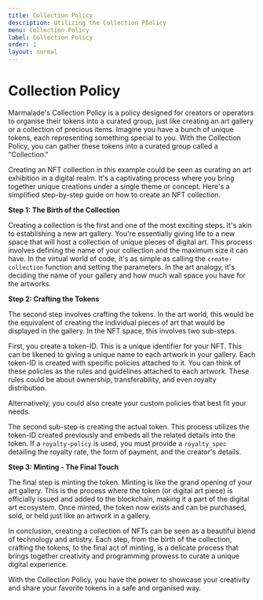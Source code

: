 ```yaml
---
title: Collection Policy
description: Utilizing the Collection Pßolicy
menu: Collection Policy
label: Collection Policy
order: 1
layout: normal
---
```


# Collection Policy

Marmalade's Collection Policy is a policy designed for creators or operators to
organise their tokens into a curated group, just like creating an art gallery or
a collection of precious items. Imagine you have a bunch of unique tokens, each
representing something special to you. With the Collection Policy, you can
gather these tokens into a curated group called a "Collection."

Creating an NFT collection in this example could be seen as curating an art
exhibition in a digital realm. It's a captivating process where you bring
together unique creations under a single theme or concept. Here's a simplified
step-by-step guide on how to create an NFT collection.

**Step 1: The Birth of the Collection**

Creating a collection is the first and one of the most exciting steps. It's akin
to establishing a new art gallery. You're essentially giving life to a new space
that will host a collection of unique pieces of digital art. This process
involves defining the name of your collection and the maximum size it can have.
In the virtual world of code, it's as simple as calling the `create-collection`
function and setting the parameters. In the art analogy, it's deciding the name
of your gallery and how much wall space you have for the artworks.

**Step 2: Crafting the Tokens**

The second step involves crafting the tokens. In the art world, this would be
the equivalent of creating the individual pieces of art that would be displayed
in the gallery. In the NFT space, this involves two sub-steps.

First, you create a token-ID. This is a unique identifier for your NFT. This can
be likened to giving a unique name to each artwork in your gallery. Each
token-ID is created with specific policies attached to it. You can think of
these policies as the rules and guidelines attached to each artwork. These rules
could be about ownership, transferability, and even royalty distribution.

Alternatively, you could also create your custom policies that best fit your
needs.

The second sub-step is creating the actual token. This process utilizes the
token-ID created previously and embeds all the related details into the token.
If a `royalty-policy` is used, you must provide a `royalty_spec` detailing the
royalty rate, the form of payment, and the creator's details.

**Step 3: Minting - The Final Touch**

The final step is minting the token. Minting is like the grand opening of your
art gallery. This is the process where the token (or digital art piece) is
officially issued and added to the blockchain, making it a part of the digital
art ecosystem. Once minted, the token now exists and can be purchased, sold, or
held just like an artwork in a gallery.

In conclusion, creating a collection of NFTs can be seen as a beautiful blend of
technology and artistry. Each step, from the birth of the collection, crafting
the tokens, to the final act of minting, is a delicate process that brings
together creativity and programming prowess to curate a unique digital
experience.

With the Collection Policy, you have the power to showcase your creativity and
share your favorite tokens in a safe and organised way.
